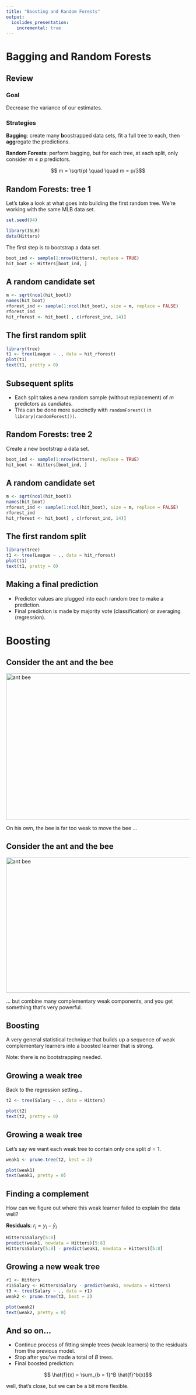 ```yaml
---
title: "Boosting and Random Forests"
output:
  ioslides_presentation:
    incremental: true
---
```


# Bagging and Random Forests

## Review {.build}

### Goal
Decrease the variance of our estimates.

### Strategies

**Bagging**: create many **b**oostrapped data sets, fit a full tree to each, then **agg**regate the predictions.

**Random Forests**: perform bagging, but for each tree, at each split, only consider $m \le p$ predictors.

$$ m = \sqrt(p) \quad \quad m = p/3$$


## Random Forests: tree 1 {.build}

Let's take a look at what goes into building the first random tree. We're working with the same MLB data set.

```r
set.seed(94)
```

```r
library(ISLR)
data(Hitters)
```

The first step is to bootstrap a data set.

```r
boot_ind <- sample(1:nrow(Hitters), replace = TRUE)
hit_boot <- Hitters[boot_ind, ]
```


## A random candidate set {.build}

```r
m <- sqrt(ncol(hit_boot))
names(hit_boot)
rforest_ind <- sample(1:ncol(hit_boot), size = m, replace = FALSE)
rforest_ind
hit_rforest <- hit_boot[ , c(rforest_ind, 14)]
```


## The first random split {.build}

```r
library(tree)
t1 <- tree(League ~ ., data = hit_rforest)
plot(t1)
text(t1, pretty = 0)
```


## Subsequent splits {.build}

- Each split takes a new random sample (without replacement) of $m$ predictors as candiates.
- This can be done more succinctly with `randomForest()` in `library(randomForest())`.


## Random Forests: tree 2 {.build}

Create a new bootstrap a data set.

```r
boot_ind <- sample(1:nrow(Hitters), replace = TRUE)
hit_boot <- Hitters[boot_ind, ]
```


## A random candidate set {.build}

```r
m <- sqrt(ncol(hit_boot))
names(hit_boot)
rforest_ind <- sample(1:ncol(hit_boot), size = m, replace = FALSE)
rforest_ind
hit_rforest <- hit_boot[ , c(rforest_ind, 14)]
```


## The first random split {.build}

```r
library(tree)
t1 <- tree(League ~ ., data = hit_rforest)
plot(t1)
text(t1, pretty = 0)
```


## Making a final prediction {.build}

- Predictor values are plugged into each random tree to make a prediction.
- Final prediction is made by majority vote (classification) or averaging (regression).


# Boosting

## Consider the ant and the bee {.vcenter .flexbox .build}

<img src="../figs/ant-and-bee.png" alt="ant bee" height="400" width="600"> 

On his own, the bee is far too weak to move the bee ...


## Consider the ant and the bee {.vcenter .flexbox .build}

<img src="../figs/ants-carrying-bee.jpg" alt="ant bee" height="370" width="550"> 

... but combine many complementary weak components, and you get something that's very powerful.


## Boosting {.build}

A very general statistical technique that builds up a sequence of weak complementary learners into a boosted learner that is strong.

Note: there is no bootstrapping needed.


## Growing a weak tree {.build}

Back to the regression setting...

```r
t2 <- tree(Salary ~ ., data = Hitters)
```

```r
plot(t2)
text(t2, pretty = 0)
```

## Growing a weak tree {.build}

Let's say we want each weak tree to contain only one split $d = 1$.

```r
weak1 <- prune.tree(t2, best = 2)
```

```r
plot(weak1)
text(weak1, pretty = 0)
```


## Finding a complement {.build .smaller}

How can we figure out where this weak learner failed to explain the data well?

**Residuals**: $r_i = y_i - \hat{y}_i$

```r
Hitters$Salary[5:8]
predict(weak1, newdata = Hitters)[5:8]
Hitters$Salary[5:8] - predict(weak1, newdata = Hitters)[5:8]
```


## Growing a new weak tree {.build}

```r
r1 <- Hitters
r1$Salary <- Hitters$Salary - predict(weak1, newdata = Hitters)
t3 <- tree(Salary ~ ., data = r1)
weak2 <- prune.tree(t3, best = 2)
```

```r
plot(weak2)
text(weak2, pretty = 0)
```


## And so on... {.builds}

- Continue process of fitting simple trees (weak learners) to the residuals from the previous model.
- Stop after you've made a total of $B$ trees.
- Final boosted prediction:

$$ \hat{f}(x) = \sum_{b = 1}^B \hat{f}^b(x)$$

well, that's close, but we can be a bit more flexible.





